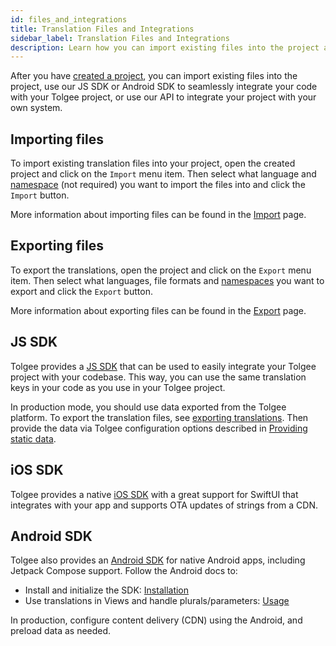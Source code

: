 ```yaml
---
id: files_and_integrations
title: Translation Files and Integrations
sidebar_label: Translation Files and Integrations
description: Learn how you can import existing files into the project and use our JS SDK or Android SDK to seamlessly integrate your code with your Tolgee project.
---
```


After you have [created a project](creating_project), you can import existing files into the project, use our JS SDK or Android SDK to seamlessly integrate your code with your Tolgee project, or use our API to integrate your project with your own system.

## Importing files

To import existing translation files into your project, open the created project and click on the `Import` menu item.
Then select what language and [namespace](/platform/translation_keys/namespaces) (not required) you want to import the files into and click the `Import` button.

More information about importing files can be found in the [Import](/platform/projects_and_organizations/import) page.

## Exporting files

To export the translations, open the project and click on the `Export` menu item.
Then select what languages, file formats and [namespaces](/platform/translation_keys/namespaces) you want to export and click the `Export` button.

More information about exporting files can be found in the [Export](/platform/projects_and_organizations/export) page.

## JS SDK

Tolgee provides a [JS SDK](/js-sdk) that can be used to easily integrate your Tolgee project with your codebase.
This way, you can use the same translation keys in your code as you use in your Tolgee project.

In production mode, you should use data exported from the Tolgee platform.
To export the translation files, see [exporting translations](/platform/projects_and_organizations/export).
Then provide the data via Tolgee configuration options described in [Providing static data](/js-sdk/providing-static-data).

## iOS SDK

Tolgee provides a native [iOS SDK](/ios-sdk) with a great support for SwiftUI that integrates with your app and supports OTA updates of strings from a CDN.

## Android SDK

Tolgee also provides an [Android SDK](/android-sdk) for native Android apps, including Jetpack Compose support. Follow the Android docs to:

- Install and initialize the SDK: [Installation](/android-sdk/installation)
- Use translations in Views and handle plurals/parameters: [Usage](/android-sdk/usage)

In production, configure content delivery (CDN) using the Android, and preload data as needed.
